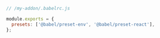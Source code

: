 ```js
// /my-addon/.babelrc.js

module.exports = {
  presets: ['@babel/preset-env', '@babel/preset-react'],
};
```
